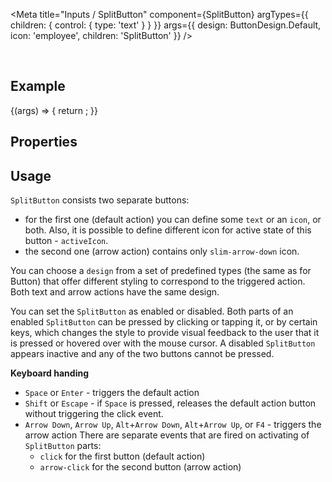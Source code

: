 
<Meta
  title="Inputs / SplitButton"
  component={SplitButton}
  argTypes={{ children: { control: { type: 'text' } } }}
  args={{
    design: ButtonDesign.Default,
    icon: 'employee',
    children: 'SplitButton'
  }}
/>

<DocsHeader since="0.21.0" />

<br />

## Example

<Canvas>
  <Story name="Default">
    {(args) => {
      return <SplitButton {...args} />;
    }}
  </Story>
</Canvas>

## Properties

<ArgsTable story="." />

## Usage

`SplitButton` consists two separate buttons:

- for the first one (default action) you can define some `text` or an `icon`, or both. Also, it is possible to define different icon for active state of this button - `activeIcon`.
- the second one (arrow action) contains only `slim-arrow-down` icon.

You can choose a `design` from a set of predefined types (the same as for Button) that offer different styling to correspond to the triggered action. Both text and arrow actions have the same design.

You can set the `SplitButton` as enabled or disabled. Both parts of an enabled `SplitButton` can be pressed by clicking or tapping it, or by certain keys, which changes the style to provide visual feedback to the user that it is pressed or hovered over with the mouse cursor. A disabled `SplitButton` appears inactive and any of the two buttons cannot be pressed.

**Keyboard handing**

- `Space` or `Enter` - triggers the default action
- `Shift` or `Escape` - if `Space` is pressed, releases the default action button without triggering the click event.
- `Arrow Down`, `Arrow Up`, `Alt`+`Arrow Down`, `Alt`+`Arrow Up`, or `F4` - triggers the arrow action There are separate events that are fired on activating of `SplitButton` parts:
  - `click` for the first button (default action)
  - `arrow-click` for the second button (arrow action)

<Footer />
